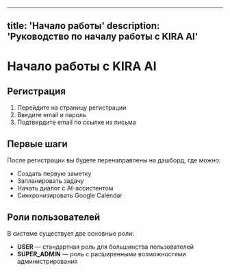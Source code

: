 
---
title: 'Начало работы'
description: 'Руководство по началу работы с KIRA AI'
---

# Начало работы с KIRA AI

## Регистрация

1. Перейдите на страницу регистрации
2. Введите email и пароль
3. Подтвердите email по ссылке из письма

## Первые шаги

После регистрации вы будете перенаправлены на дашборд, где можно:

- Создать первую заметку
- Запланировать задачу
- Начать диалог с AI-ассистентом
- Синхронизировать Google Calendar

## Роли пользователей

В системе существует две основные роли:
- **USER** — стандартная роль для большинства пользователей
- **SUPER_ADMIN** — роль с расширенными возможностями администрирования
